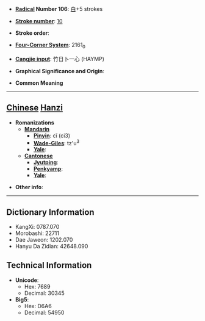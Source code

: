 * '''[[Wiktionary:Chinese radical index| Radical]] Number 106''': [[Wiktionary:Chinese radical index 白|白]]+5 strokes

* '''[[Wiktionary:Chinese total strokes index|Stroke number]]''': [[Wiktionary:Chinese total strokes index 10|10]]

* '''Stroke order''': 

* '''[[Wiktionary:Chinese four corner index|Four-Corner System]]''': 2161<sub>0</sub>

* '''[[Wiktionary:Chinese Cangjie index|Cangjie input]]''': 竹日卜一心 (HAYMP)

* '''Graphical Significance and Origin''': 

* '''Common Meaning'''

----

== [[Chinese]] [[Hanzi]] ==

* '''Romanizations'''
** '''[[Mandarin]]'''
*** '''[[Pinyin]]''': cǐ (ci3)
*** '''[[Wade-Giles]]''': tz'u<sup>3</sup>
*** '''[[Yale]]''': 
** '''[[Cantonese]]'''
*** '''[[Jyutping]]''':
*** '''[[Penkyamp]]''': 
*** '''[[Yale]]''': 

* '''Other info''': 

----

== Dictionary Information ==

* KangXi: 0787.070
* Morobashi: 22711
* Dae Jaweon: 1202.070
* Hanyu Da Zidian: 42648.090

== Technical Information ==

* '''Unicode''':
** Hex: 7689
** Decimal: 30345
* '''Big5''':
** Hex: D6A6
** Decimal: 54950